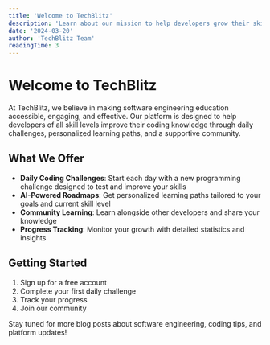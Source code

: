 ```yaml
---
title: 'Welcome to TechBlitz'
description: 'Learn about our mission to help developers grow their skills through daily challenges and interactive learning.'
date: '2024-03-20'
author: 'TechBlitz Team'
readingTime: 3
---
```


# Welcome to TechBlitz

At TechBlitz, we believe in making software engineering education accessible, engaging, and effective. Our platform is designed to help developers of all skill levels improve their coding knowledge through daily challenges, personalized learning paths, and a supportive community.

## What We Offer

- **Daily Coding Challenges**: Start each day with a new programming challenge designed to test and improve your skills
- **AI-Powered Roadmaps**: Get personalized learning paths tailored to your goals and current skill level
- **Community Learning**: Learn alongside other developers and share your knowledge
- **Progress Tracking**: Monitor your growth with detailed statistics and insights

## Getting Started

1. Sign up for a free account
2. Complete your first daily challenge
3. Track your progress
4. Join our community

Stay tuned for more blog posts about software engineering, coding tips, and platform updates!
